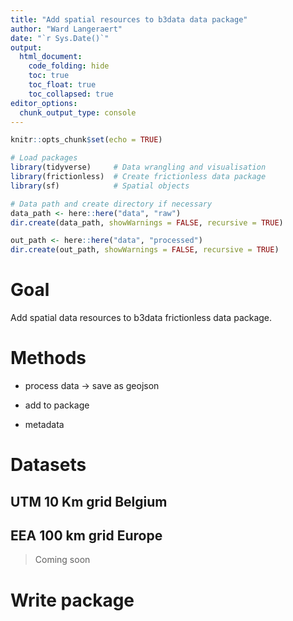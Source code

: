```yaml
---
title: "Add spatial resources to b3data data package"
author: "Ward Langeraert"
date: "`r Sys.Date()`"
output:
  html_document:
    code_folding: hide
    toc: true
    toc_float: true
    toc_collapsed: true
editor_options: 
  chunk_output_type: console
---
```


```r
knitr::opts_chunk$set(echo = TRUE)
```

```r
# Load packages
library(tidyverse)     # Data wrangling and visualisation
library(frictionless)  # Create frictionless data package
library(sf)            # Spatial objects

# Data path and create directory if necessary
data_path <- here::here("data", "raw")
dir.create(data_path, showWarnings = FALSE, recursive = TRUE)

out_path <- here::here("data", "processed")
dir.create(out_path, showWarnings = FALSE, recursive = TRUE)
```

# Goal

Add spatial data resources to b3data frictionless data package.

# Methods

- process data -> save as geojson

- add to package

- metadata

# Datasets
## UTM 10 Km grid Belgium

## EEA 100 km grid Europe

> Coming soon

# Write package
